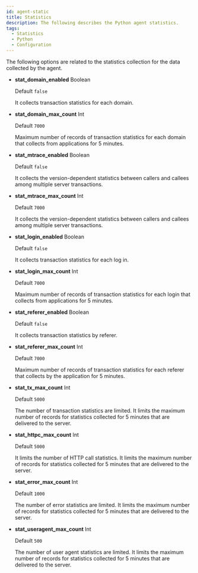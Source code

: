 ```yaml
---
id: agent-static
title: Statistics
description: The following describes the Python agent statistics.
tags:
  - Statistics
  - Python
  - Configuration
---
```


The following options are related to the statistics collection for the data collected by the agent.

-   **stat_domain_enabled** <span class='type'>Boolean</span>

    Default `false`

    It collects transaction statistics for each domain.

-   **stat_domain_max_count** <span class='type'>Int</span>

    Default `7000`

    Maximum number of records of transaction statistics for each domain that collects from applications for 5 minutes.

-   **stat_mtrace_enabled** <span class='type'>Boolean</span>

    Default `false`

    It collects the version-dependent statistics between callers and callees among multiple server transactions.

-   **stat_mtrace_max_count** <span class='type'>Int</span>

    Default `7000`

    It collects the version-dependent statistics between callers and callees among multiple server transactions.

-   **stat_login_enabled** <span class='type'>Boolean</span>

    Default `false`

    It collects transaction statistics for each log in.

-   **stat_login_max_count** <span class='type'>Int</span>

    Default `7000`

    Maximum number of records of transaction statistics for each login that collects from applications for 5 minutes.

-   **stat_referer_enabled** <span class='type'>Boolean</span>

    Default `false`

    It collects transaction statistics by referer.

-   **stat_referer_max_count** <span class='type'>Int</span>

    Default `7000`

    Maximum number of records of transaction statistics for each referer that collects by the application for 5 minutes.

-   **stat_tx_max_count** <span class='type'>Int</span>

    Default `5000`

    The number of transaction statistics are limited. It limits the maximum number of records for statistics collected for 5 minutes that are delivered to the server.

-   **stat_httpc_max_count** <span class='type'>Int</span>

    Default `5000`

    It limits the number of HTTP call statistics. It limits the maximum number of records for statistics collected for 5 minutes that are delivered to the server.

-   **stat_error_max_count** <span class='type'>Int</span>

    Default `1000`

    The number of error statistics are limited. It limits the maximum number of records for statistics collected for 5 minutes that are delivered to the server.

-   **stat_useragent_max_count** <span class='type'>Int</span>

    Default `500`

    The number of user agent statistics are limited. It limits the maximum number of records for statistics collected for 5 minutes that are delivered to the server.          

